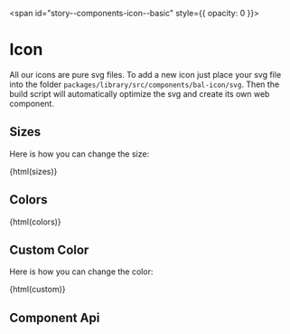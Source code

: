 
<span id="story--components-icon--basic" style={{ opacity: 0 }}></span>

# Icon

All our icons are pure svg files. To add a new icon just place your svg file into the
folder `packages/library/src/components/bal-icon/svg`. Then the build script will
automatically optimize the svg and create its own web component.

<Canvas>
  <Story id="components-icon--basic" />
</Canvas>

## Sizes

Here is how you can change the size:

<Canvas className="bal-app" mdxSource={sizes}>
  {html(sizes)}
</Canvas>

## Colors

<Canvas className="bal-app" mdxSource={colors}>
  {html(colors)}
</Canvas>

## Custom Color

Here is how you can change the color:

<Canvas className="bal-app" mdxSource={custom}>
  {html(custom)}
</Canvas>

## Component Api

<Description markdown={readme} />

<br />


<Description markdown={testing} />


<Description markdown={github} />
